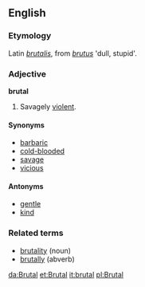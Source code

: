 ==English==

===Etymology===
Latin ''[[brutalis]]'', from ''[[brutus]]'' 'dull, stupid'.

===Adjective===
'''brutal'''
# Savagely [[violent]].

====Synonyms====
*[[barbaric]]
*[[cold-blooded]]
*[[savage]]
*[[vicious]]

====Antonyms====
*[[gentle]]
*[[kind]]

===Related terms===
*[[brutality]] (noun)
*[[brutally]] (abverb)

[[da:Brutal]]
[[et:Brutal]]
[[it:brutal]]
[[pl:Brutal]]